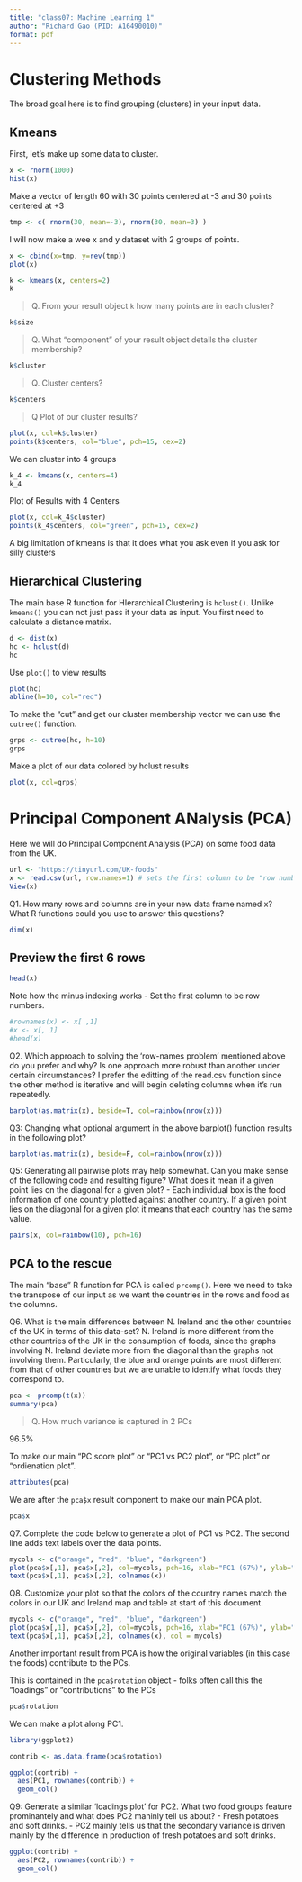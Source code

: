 ```yaml
---
title: "class07: Machine Learning 1"
author: "Richard Gao (PID: A16490010)"
format: pdf
---
```


# Clustering Methods

The broad goal here is to find grouping (clusters) in your input data.

## Kmeans

First, let's make up some data to cluster.


```r
x <- rnorm(1000)
hist(x)
```

Make a vector of length 60 with 30 points centered at -3 and 30 points centered at +3
```r
tmp <- c( rnorm(30, mean=-3), rnorm(30, mean=3) )
```

I will now make a wee x and y dataset with 2 groups of points.


```r
x <- cbind(x=tmp, y=rev(tmp))
plot(x)
```

```r
k <- kmeans(x, centers=2)
k
```

> Q. From your result object `k` how many points are in each cluster?

```r
k$size
```

> Q. What "component" of your result object details the cluster membership?

```r
k$cluster
```


> Q. Cluster centers?

```r
k$centers
```

> Q Plot of our cluster results?

```r
plot(x, col=k$cluster)
points(k$centers, col="blue", pch=15, cex=2)
```

We can cluster into 4 groups
```r
k_4 <- kmeans(x, centers=4)
k_4
```

Plot of Results with 4 Centers
```r
plot(x, col=k_4$cluster)
points(k_4$centers, col="green", pch=15, cex=2)
```
A big limitation of kmeans is that it does what you ask even if you ask for silly clusters

## Hierarchical Clustering

The main base R function for HIerarchical Clustering is `hclust()`. Unlike `kmeans()` you can not just pass it your data as input. You first need to calculate a distance matrix.

```r
d <- dist(x)
hc <- hclust(d)
hc
```

Use `plot()` to view results

```r
plot(hc)
abline(h=10, col="red")
```

To make the "cut" and get our cluster membership vector we can use the `cutree()` function.

```r
grps <- cutree(hc, h=10)
grps
```

Make a plot of our data colored by hclust results

```r
plot(x, col=grps)
```

# Principal Component ANalysis (PCA)

Here we will do Principal Component Analysis (PCA) on some food data from the UK.

```r
url <- "https://tinyurl.com/UK-foods"
x <- read.csv(url, row.names=1) # sets the first column to be "row numbers" (actually names)
View(x)
```

Q1. How many rows and columns are in your new data frame named x? What R functions could you use to answer this questions?
```r
dim(x)
```

## Preview the first 6 rows
```r
head(x)
```

Note how the minus indexing works - Set the first column to be row numbers.
```r
#rownames(x) <- x[ ,1]
#x <- x[, 1]
#head(x)
```

Q2. Which approach to solving the ‘row-names problem’ mentioned above do you prefer and why? Is one approach more robust than another under certain circumstances?
I prefer the editting of the read.csv function since the other method is iterative and will begin deleting columns when it's run repeatedly.
```r
barplot(as.matrix(x), beside=T, col=rainbow(nrow(x)))
```
Q3: Changing what optional argument in the above barplot() function results in the following plot?
```r
barplot(as.matrix(x), beside=F, col=rainbow(nrow(x)))
```

Q5: Generating all pairwise plots may help somewhat. Can you make sense of the following code and resulting figure? What does it mean if a given point lies on the diagonal for a given plot?
- Each individual box is the food information of one country plotted against another country. If a given point lies on the diagonal for a given plot it means that each country has the same value.
```r
pairs(x, col=rainbow(10), pch=16)
```

## PCA to the rescue

The main "base" R function for PCA is called `prcomp()`. Here we need to take the transpose of our input as we want the countries in the rows and food as the columns.

Q6. What is the main differences between N. Ireland and the other countries of the UK in terms of this data-set?
N. Ireland is more different from the other countries of the UK in the consumption of foods, since the graphs involving N. Ireland deviate more from the diagonal than the graphs not involving them. Particularly, the blue and orange points are most different from that of other countries but we are unable to identify what foods they correspond to.

```r
pca <- prcomp(t(x))
summary(pca)
```

> Q. How much variance is captured in 2 PCs

96.5%

To make our main "PC score plot" or "PC1 vs PC2 plot", or "PC plot" or "ordienation plot".

```r
attributes(pca)
```

We are after the `pca$x` result component to make our main PCA plot.

```r
pca$x
```

Q7. Complete the code below to generate a plot of PC1 vs PC2. The second line adds text labels over the data points.
```r
mycols <- c("orange", "red", "blue", "darkgreen")
plot(pca$x[,1], pca$x[,2], col=mycols, pch=16, xlab="PC1 (67%)", ylab="PC2 (29%", xlim=c(-270, 500))
text(pca$x[,1], pca$x[,2], colnames(x))
```

Q8. Customize your plot so that the colors of the country names match the colors in our UK and Ireland map and table at start of this document.
```r
mycols <- c("orange", "red", "blue", "darkgreen")
plot(pca$x[,1], pca$x[,2], col=mycols, pch=16, xlab="PC1 (67%)", ylab="PC2 (29%", xlim=c(-270, 500))
text(pca$x[,1], pca$x[,2], colnames(x), col = mycols)
```

Another important result from PCA is how the original variables (in this case the foods) contribute to the PCs.

This is contained in the `pca$rotation` object - folks often call this the "loadings" or "contributions" to the PCs

```r
pca$rotation
```

We can make a plot along PC1.

```r
library(ggplot2)

contrib <- as.data.frame(pca$rotation)

ggplot(contrib) +
  aes(PC1, rownames(contrib)) +
  geom_col()
```

Q9: Generate a similar ‘loadings plot’ for PC2. What two food groups feature prominantely and what does PC2 maninly tell us about?
- Fresh potatoes and soft drinks.
- PC2 mainly tells us that the secondary variance is driven mainly by the difference in production of fresh potatoes and soft drinks.
```r
ggplot(contrib) +
  aes(PC2, rownames(contrib)) +
  geom_col()
```

